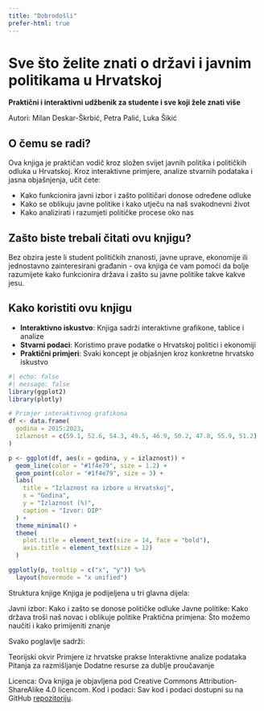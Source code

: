 ```yaml
---
title: "Dobrodošli"
prefer-html: true
---
```


# Sve što želite znati o državi i javnim politikama u Hrvatskoj

**Praktični i interaktivni udžbenik za studente i sve koji žele znati više**

Autori: Milan Deskar-Škrbić, Petra Palić, Luka Šikić

## O čemu se radi?

Ova knjiga je praktičan vodič kroz složen svijet javnih politika i političkih odluka u Hrvatskoj. Kroz interaktivne primjere, analize stvarnih podataka i jasna objašnjenja, učit ćete:

- Kako funkcionira javni izbor i zašto političari donose određene odluke
- Kako se oblikuju javne politike i kako utječu na naš svakodnevni život  
- Kako analizirati i razumjeti političke procese oko nas

::: {.callout-note}
## Zašto biste trebali čitati ovu knjigu?

Bez obzira jeste li student političkih znanosti, javne uprave, ekonomije ili jednostavno zainteresirani građanin - ova knjiga će vam pomoći da bolje razumijete kako funkcionira država i zašto su javne politike takve kakve jesu.
:::

## Kako koristiti ovu knjigu

- **Interaktivno iskustvo**: Knjiga sadrži interaktivne grafikone, tablice i analize
- **Stvarni podaci**: Koristimo prave podatke o Hrvatskoj politici i ekonomiji
- **Praktični primjeri**: Svaki koncept je objašnjen kroz konkretne hrvatsko iskustvo

```r
#| echo: false
#| message: false
library(ggplot2)
library(plotly)

# Primjer interaktivnog grafikona
df <- data.frame(
  godina = 2015:2023,
  izlaznost = c(59.1, 52.6, 54.3, 49.5, 46.9, 50.2, 47.8, 55.9, 51.2)
)

p <- ggplot(df, aes(x = godina, y = izlaznost)) +
  geom_line(color = "#1f4e79", size = 1.2) +
  geom_point(color = "#1f4e79", size = 3) +
  labs(
    title = "Izlaznost na izbore u Hrvatskoj",
    x = "Godina", 
    y = "Izlaznost (%)",
    caption = "Izvor: DIP"
  ) +
  theme_minimal() +
  theme(
    plot.title = element_text(size = 14, face = "bold"),
    axis.title = element_text(size = 12)
  )

ggplotly(p, tooltip = c("x", "y")) %>%
  layout(hovermode = "x unified")

```


Struktura knjige
Knjiga je podijeljena u tri glavna dijela:

Javni izbor: Kako i zašto se donose političke odluke
Javne politike: Kako država troši naš novac i oblikuje politike
Praktična primjena: Što možemo naučiti i kako primijeniti znanje

Svako poglavlje sadrži:

Teorijski okvir
Primjere iz hrvatske prakse
Interaktivne analize podataka
Pitanja za razmišljanje
Dodatne resurse za dublje proučavanje


Licenca: Ova knjiga je objavljena pod Creative Commons Attribution-ShareAlike 4.0 licencom.
Kod i podaci: Sav kod i podaci dostupni su na GitHub [repozitoriju](https://github.com/lusiki/Javne-politike).
